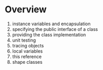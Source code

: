 # Overview

1. instance variables and encapsulation
2. specifying the public interface of a class
3. providing the class implementation
4. unit testing
5. tracing objects
6. local variables
7. this reference
8. shape classes

